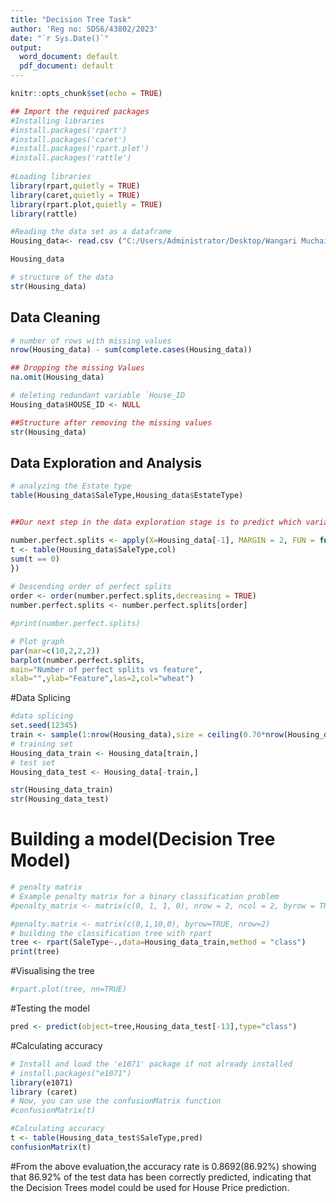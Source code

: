 ---
title: "Decision Tree Task"
author: 'Reg no: SDS6/43802/2023'
date: "`r Sys.Date()`"
output:
  word_document: default
  pdf_document: default
---

```{r setup, include=FALSE}
knitr::opts_chunk$set(echo = TRUE)
```

```{r Decision tree Project}
## Import the required packages
#Installing libraries
#install.packages('rpart')
#install.packages('caret')
#install.packages('rpart.plot')
#install.packages('rattle')
 
#Loading libraries
library(rpart,quietly = TRUE)
library(caret,quietly = TRUE)
library(rpart.plot,quietly = TRUE)
library(rattle)
```
```{r Load in the Data}
#Reading the data set as a dataframe
Housing_data<- read.csv ("C:/Users/Administrator/Desktop/Wangari Muchai/UON/Semester 2/Machine Learning/Datasets/R1_House_Sale_Price.csv")

Housing_data

# structure of the data
str(Housing_data)
```
## Data Cleaning
```{r Data Cleaning}
# number of rows with missing values
nrow(Housing_data) - sum(complete.cases(Housing_data))

## Dropping the missing Values
na.omit(Housing_data)

# deleting redundant variable `House_ID 
Housing_data$HOUSE_ID <- NULL

##Structure after removing the missing values
str(Housing_data)
```

## Data Exploration and Analysis
```{r Data Exploration}
# analyzing the Estate type
table(Housing_data$SaleType,Housing_data$EstateType)


##Our next step in the data exploration stage is to predict which variable would be the best one for splitting the Decision Trees

number.perfect.splits <- apply(X=Housing_data[-1], MARGIN = 2, FUN = function(col){
t <- table(Housing_data$SaleType,col)
sum(t == 0)
})
 
# Descending order of perfect splits
order <- order(number.perfect.splits,decreasing = TRUE)
number.perfect.splits <- number.perfect.splits[order]

#print(number.perfect.splits)

# Plot graph
par(mar=c(10,2,2,2))
barplot(number.perfect.splits,
main="Number of perfect splits vs feature",
xlab="",ylab="Feature",las=2,col="wheat")
```


#Data Splicing
```{r Data splitting}
#data splicing
set.seed(12345)
train <- sample(1:nrow(Housing_data),size = ceiling(0.70*nrow(Housing_data)),replace = FALSE)
# training set
Housing_data_train <- Housing_data[train,]
# test set
Housing_data_test <- Housing_data[-train,]

str(Housing_data_train)
str(Housing_data_test)
```




# Building a model(Decision Tree Model)
```{r  Building a model}
# penalty matrix
# Example penalty matrix for a binary classification problem
#penalty_matrix <- matrix(c(0, 1, 1, 0), nrow = 2, ncol = 2, byrow = TRUE)

#penalty.matrix <- matrix(c(0,1,10,0), byrow=TRUE, nrow=2)
# building the classification tree with rpart
tree <- rpart(SaleType~.,data=Housing_data_train,method = "class")
print(tree)

```


#Visualising the tree
```{r Visualising the tree}

#rpart.plot(tree, nn=TRUE)
```
#Testing the model

```{r Testing the model }

pred <- predict(object=tree,Housing_data_test[-13],type="class")

```

#Calculating accuracy


```{r Calculating accuracy}
# Install and load the 'e1071' package if not already installed
# install.packages("e1071")
library(e1071)
library (caret)
# Now, you can use the confusionMatrix function
#confusionMatrix(t)

#Calculating accuracy
t <- table(Housing_data_test$SaleType,pred)
confusionMatrix(t)

```
#From the above evaluation,the accuracy rate is 0.8692(86.92%) showing that 86.92% of the test data has been correctly predicted, indicating that the Decision Trees model could be used for House Price prediction.
